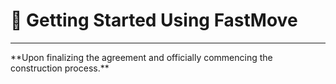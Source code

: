 # 🚀 Getting Started Using FastMove

---

 
<Callout emoji="🎉">
  **Upon finalizing the agreement and officially commencing the construction process.**
</Callout>
